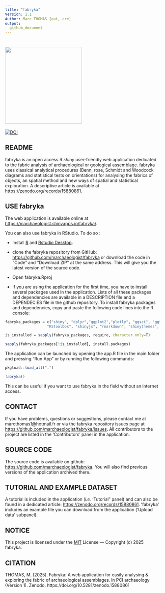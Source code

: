 ```yaml
---
title: "fabryka"
Version: 1.1
Author: Marc THOMAS [aut, cre] 
output:
  github_document
---
```


# [<img src="https://raw.githubusercontent.com/marchaeologist/fabryka/main/inst/www/hex_Fabryka4.png" height="250" align="center"/>](https://github.com/marchaeologist/fabryka)

[![DOI](https://zenodo.org/badge/DOI/10.5281/zenodo.15880861.svg)](https://doi.org/10.5281/zenodo.15880861)

## README

fabryka is an open access R *shiny* user-friendly web application dedicated to the fabric analysis of archaeological or geological assemblage. fabryka uses classical analytical procedures (Benn, rose, Schmidt and Woodcock diagrams and statistical tests on orientations) for analysing the fabrics of objects, an spatial method and new ways of spatial and statistical exploration. A descriptive article is available at <https://zenodo.org/records/15880861>.

## USE fabryka

The web application is available online at <https://marchaeologist.shinyapps.io/fabryka/>.

You can also use fabryka in RStudio. To do so :

* Install [R](https://www.r-project.org) and [Rstudio Desktop](https://posit.co/download/rstudio-desktop/).

* clone the fabryka repository from GitHub: <https://github.com/marchaeologist/fabryka> or download the code in "Code" and "Download ZIP" at the same address. This will give you the latest version of the source code.

* Open fabryka.Rproj

* If you are using the application for the first time, you have to install several packages used in the application. Lists of all these packages and dependencies are available in a DESCRIPTION file and a DEPENDECIES file in the github repository. To install fabryka packages and dependencies, copy and paste the following code lines into the R console:

```r

fabryka_packages = c("shiny", "dplyr","ggplot2","plotly", "ggsci", "ggtern", "circular", "CircStats", "Ternary", 
                   "RStoolbox", "shinyjs", "rmarkdown", "shinythemes",  "ggalt", "DT", "raster")

is_installed = sapply(fabryka_packages, require, character.only=T)

sapply(fabryka_packages[!is_installed], install.packages)

```

The application can be launched by opening the app.R file in the main folder and pressing "Run App" or by running the following commands:

```r

pkgload::load_all(".")

fabryka()

```

This can be useful if you want to use fabryka in the field without an internet access.

## CONTACT

If you have problems, questions or suggestions, please contact me at marcthomas1@hotmail.fr or via the fabryka repository issues page at <https://github.com/marchaeologist/fabryka/issues>.
All contributors to the project are listed in the 'Contributors' panel in the application.

## SOURCE CODE

The source code is available on github: <https://github.com/marchaeologist/fabryka>. You will also find previous versions of the application archived there.

## TUTORIAL AND EXAMPLE DATASET

A tutorial is included in the application (*i.e.* 'Tutorial" panel) and can also be found in a dedicated article: <https://zenodo.org/records/15880861>.
'fabryka' includes an example file you can download from the application ('Upload data' subpanel).

## NOTICE

This project is licensed under the [MIT](https://choosealicense.com/licenses/mit/) License — Copyright (c) 2025 fabryka.

## CITATION

THOMAS, M. (2025). Fabryka: A web application for easily analysing & exploring the fabric of archaeological assemblages. In PCI archaeology (Version 1). Zenodo. https://doi.org/10.5281/zenodo.15880861
